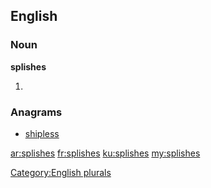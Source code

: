 ==English==

===Noun===
'''splishes'''

# {{plural of|splish}}

===Anagrams===
* [[shipless#English|shipless]]

[[Category:English plurals]]

[[ar:splishes]]
[[fr:splishes]]
[[ku:splishes]]
[[my:splishes]]